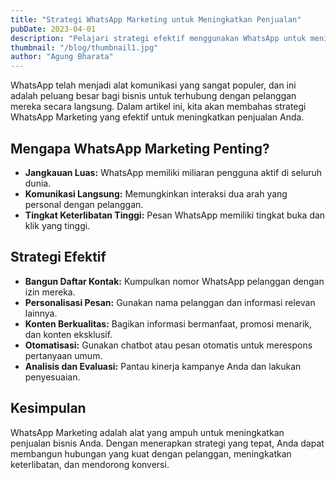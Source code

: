 ```yaml
---
title: "Strategi WhatsApp Marketing untuk Meningkatkan Penjualan"
pubDate: 2023-04-01
description: "Pelajari strategi efektif menggunakan WhatsApp untuk meningkatkan penjualan bisnis Anda."
thumbnail: "/blog/thumbnail1.jpg"
author: "Agung Bharata"
---
```


WhatsApp telah menjadi alat komunikasi yang sangat populer, dan ini adalah peluang besar bagi bisnis untuk terhubung dengan pelanggan mereka secara langsung. Dalam artikel ini, kita akan membahas strategi WhatsApp Marketing yang efektif untuk meningkatkan penjualan Anda.

## Mengapa WhatsApp Marketing Penting?

- **Jangkauan Luas:** WhatsApp memiliki miliaran pengguna aktif di seluruh dunia.
- **Komunikasi Langsung:** Memungkinkan interaksi dua arah yang personal dengan pelanggan.
- **Tingkat Keterlibatan Tinggi:** Pesan WhatsApp memiliki tingkat buka dan klik yang tinggi.

## Strategi Efektif

- **Bangun Daftar Kontak:** Kumpulkan nomor WhatsApp pelanggan dengan izin mereka.
- **Personalisasi Pesan:** Gunakan nama pelanggan dan informasi relevan lainnya.
- **Konten Berkualitas:** Bagikan informasi bermanfaat, promosi menarik, dan konten eksklusif.
- **Otomatisasi:** Gunakan chatbot atau pesan otomatis untuk merespons pertanyaan umum.
- **Analisis dan Evaluasi:** Pantau kinerja kampanye Anda dan lakukan penyesuaian.

## Kesimpulan

WhatsApp Marketing adalah alat yang ampuh untuk meningkatkan penjualan bisnis Anda. Dengan menerapkan strategi yang tepat, Anda dapat membangun hubungan yang kuat dengan pelanggan, meningkatkan keterlibatan, dan mendorong konversi.
